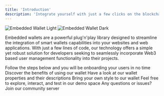 ```yaml
---
title: 'Introduction'
description: 'Integrate yourself with just a few clicks on the blockchain using our wallet'
---
```


<img
	className='block dark:hidden'
	src='/images/e-w-light.svg'
	alt='Embedded Wallet Light'
/>
<img
	className='hidden dark:block'
	src='/images/e-w-dark.svg'
	alt='Embedded Wallet Dark'
/>

Embedded wallets are a powerful plug'n'play library designed to streamline the integration of smart wallets capabilities into your websites and web applications. With just a few lines of code, our technology offers a simple yet robust solution for developers seeking to seamlessly incorporate Web3 based user management functionality into their projects.

<CardGroup cols={2}>
	<Card title='Get started' href='/embedded-wallet/get-started'>
		Follow the steps below and you will be onboarding your users in no time
	</Card>
	<Card title='Why to use' href='/embedded-wallet/why-to-use'>
		Discover the benefits of using our wallet
	</Card>
	<Card title='Properties' href='/embedded-wallet/properties'>
		Have a look at our wallet properties and their descriptions
	</Card>
	<Card title='Customization' href='/embedded-wallet/customization'>
		Bring your own style to our wallet
	</Card>
	<Card title='Playground' href='https://lumx.io/en/playground'>
		Feel free to explore, interact, and test in our demo space
	</Card>
	<Card title='Discord' href='https://discord.gg/FmN3KNjXnr'>
		Any questions or issues? Join our community server
	</Card>
</CardGroup>
